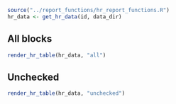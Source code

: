 ```r
source("../report_functions/hr_report_functions.R")
hr_data <- get_hr_data(id, data_dir)
```

## All blocks
```r
render_hr_table(hr_data, "all")
```

## Unchecked
```r
render_hr_table(hr_data, "unchecked")
```
